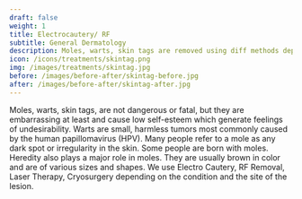 ---
draft: false
weight: 1
title: Electrocautery/ RF
subtitle: General Dermatology
description: Moles, warts, skin tags are removed using diff methods depending on the condition and site of the lesion.
icon: /icons/treatments/skintag.png
img: /images/treatments/skintag.jpg
before: /images/before-after/skintag-before.jpg
after: /images/before-after/skintag-after.jpg
---

Moles, warts, skin tags, are not dangerous or fatal, but they are embarrassing at least and cause low self-esteem which generate feelings of undesirability. Warts are small, harmless tumors most commonly caused by the human papillomavirus (HPV).
Many people refer to a mole as any dark spot or irregularity in the skin. Some people are born with moles. Heredity also plays a major role in moles. They are usually brown in color and are of various sizes and shapes.
We use Electro Cautery, RF Removal, Laser Therapy, Cryosurgery depending on the condition and the site of the lesion.